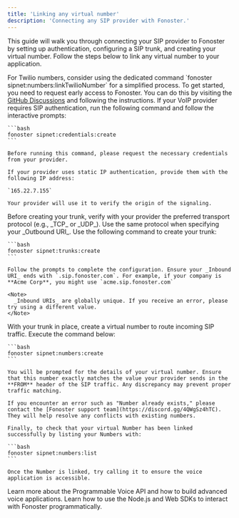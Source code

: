 ```yaml
---
title: 'Linking any virtual number'
description: 'Connecting any SIP provider with Fonoster.'
---
```


This guide will walk you through connecting your SIP provider to Fonoster by setting up authentication, configuring a SIP trunk, and creating your virtual number. Follow the steps below to link any virtual number to your application.

<Note>
  For Twilio numbers, consider using the dedicated command 
  `fonoster sipnet:numbers:linkTwilioNumber` for a simplified process.
</Note>

<Steps>
  <Step title="Request early access">
    To get started, you need to request early access to Fonoster. You can do this by visiting the <a href="https://github.com/orgs/fonoster/discussions/695">GitHub Discussions</a> and following the instructions.
  </Step>
  <Step title="Set Up Authentication (If required)">
    If your VoIP provider requires SIP authentication, run the following command and follow the interactive prompts:

    ```bash
    fonoster sipnet:credentials:create
    ```

    Before running this command, please request the necessary credentials from your provider.

    If your provider uses static IP authentication, provide them with the following IP address:

    `165.22.7.155`

    Your provider will use it to verify the origin of the signaling.
  </Step>

  <Step title="Configure Your SIP Trunk">
    Before creating your trunk, verify with your provider the preferred transport protocol (e.g., _TCP_ or _UDP_). Use the same protocol when specifying your _Outbound URI_. Use the following command to create your trunk:

    ```bash
    fonoster sipnet:trunks:create
    ```

    Follow the prompts to complete the configuration. Ensure your _Inbound URI_ ends with `.sip.fonoster.com`. For example, if your company is **Acme Corp**, you might use `acme.sip.fonoster.com`

    <Note>
      _Inbound URIs_ are globally unique. If you receive an error, please try using a different value.
    </Note>
  </Step>

  <Step title="Create and Verify Your Virtual Number">
    With your trunk in place, create a virtual number to route incoming SIP traffic. Execute the command below:

    ```bash
    fonoster sipnet:numbers:create
    ```

    You will be prompted for the details of your virtual number. Ensure that this number exactly matches the value your provider sends in the **FROM** header of the SIP traffic. Any discrepancy may prevent proper traffic matching.

    If you encounter an error such as "Number already exists," please contact the [Fonoster support team](https://discord.gg/4QWgSz4hTC). They will help resolve any conflicts with existing numbers.

    Finally, to check that your virtual Number has been linked successfully by listing your Numbers with:

    ```bash
    fonoster sipnet:numbers:list
    ```

    Once the Number is linked, try calling it to ensure the voice application is accessible.
  </Step>
</Steps>

<CardGroup cols={2}>
  <Card title="Programmable Voice" icon="rocket-launch" href="https://discord.com/invite/4QWgSz4hTC">
    Learn more about the Programmable Voice API and how to build advanced voice applications.
  </Card>

  <Card title="SDKs" icon="code" href="https://discord.com/invite/4QWgSz4hTC">
    Learn how to use the Node.js and Web SDKs to interact with Fonoster programmatically.
  </Card>
</CardGroup>